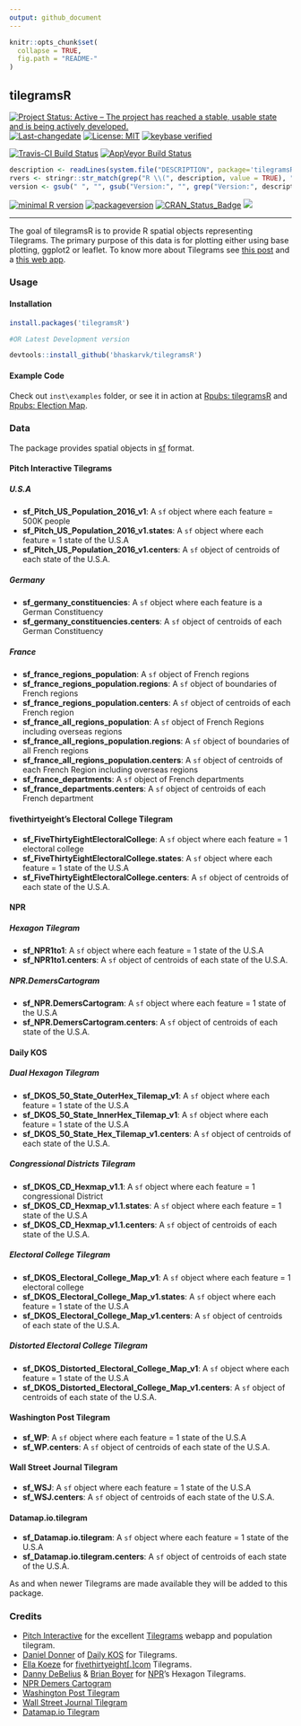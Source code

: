 ```yaml
---
output: github_document
---
```


<!-- README.md is generated from README.Rmd. Please edit that file -->

```r
knitr::opts_chunk$set(
  collapse = TRUE,
  fig.path = "README-"
)
```

## tilegramsR

[![Project Status: Active – The project has reached a stable, usable state and is being actively developed.](http://www.repostatus.org/badges/latest/active.svg)](http://www.repostatus.org/#active) [![Last-changedate](https://img.shields.io/badge/last%20change-`r gsub('-', '--', Sys.Date())`-green.svg)](/commits/master) [![License: MIT](https://img.shields.io/badge/License-MIT-yellow.svg)](https://opensource.org/licenses/MIT) [![keybase verified](https://img.shields.io/badge/keybase-verified-brightgreen.svg)](https://gist.github.com/bhaskarvk/46fbf2ba7b5713151d7e)

[![Travis-CI Build Status](https://travis-ci.org/bhaskarvk/tilegramsR.svg?branch=master)](https://travis-ci.org/bhaskarvk/tilegramsR) [![AppVeyor Build Status](https://ci.appveyor.com/api/projects/status/github/bhaskarvk/tilegramsR?branch=master&svg=true)](https://ci.appveyor.com/project/bhaskarvk/tilegramsR)

```r
description <- readLines(system.file("DESCRIPTION", package='tilegramsR'))
rvers <- stringr::str_match(grep("R \\(", description, value = TRUE), "[0-9]{1,4}\\.[0-9]{1,4}\\.[0-9]{1,4}")[1,1]
version <- gsub(" ", "", gsub("Version:", "", grep("Version:", description, value = TRUE)))
```

[![minimal R version](https://img.shields.io/badge/R%3E%3D-`r rvers`-6666ff.svg)](https://cran.r-project.org/) [![packageversion](https://img.shields.io/badge/Package%20version-`r version`-orange.svg?style=flat-square)](commits/master) [![CRAN_Status_Badge](http://www.r-pkg.org/badges/version/tilegramsR)](https://cran.r-project.org/package=tilegramsR) [![](http://cranlogs.r-pkg.org/badges/grand-total/tilegramsR)](http://cran.rstudio.com/web/packages/tilegramsR/index.html)


----

The goal of tilegramsR is to provide R spatial objects representing Tilegrams. The primary purpose of this data is for plotting either using base plotting, ggplot2 or leaflet.
To know more about Tilegrams see [this post](https://github.com/PitchInteractiveInc/tilegrams/blob/master/MANUAL.md) and a [this web app](https://pitchinteractiveinc.github.io/tilegrams/).

### Usage

#### Installation

```r
install.packages('tilegramsR')

#OR Latest Development version

devtools::install_github('bhaskarvk/tilegramsR')
```

#### Example Code

Check out `inst\examples` folder, or see it in action at [Rpubs: tilegramsR](http://rpubs.com/bhaskarvk/tilegramsR) and [Rpubs: Election Map](http://rpubs.com/bhaskarvk/electoral-Map-2016).


### Data

The package provides spatial objects in [sf](https://github.com/edzer/sfr) format.

#### Pitch Interactive Tilegrams

##### U.S.A

- **sf_Pitch_US_Population_2016_v1**: A `sf` object where each feature = 500K people
- **sf_Pitch_US_Population_2016_v1.states**: A `sf` object where each feature =  1 state of the U.S.A 
- **sf_Pitch_US_Population_2016_v1.centers**: A `sf` object of centroids of each state of the U.S.A.

##### Germany

- **sf_germany_constituencies**: A `sf` object where each feature is a German Constituency
- **sf_germany_constituencies.centers**: A `sf` object of centroids of each German Constituency

##### France

- **sf_france_regions_population**: A `sf` object of French regions
- **sf_france_regions_population.regions**: A `sf` object of boundaries of French regions
- **sf_france_regions_population.centers**: A `sf` object of centroids of each French region
- **sf_france_all_regions_population**: A `sf` object of French Regions including overseas regions
- **sf_france_all_regions_population.regions**: A `sf` object of boundaries of all French regions
- **sf_france_all_regions_population.centers**: A `sf` object of centroids of each French Region including overseas regions
- **sf_france_departments**: A `sf` object of French departments
- **sf_france_departments.centers**: A `sf` object of centroids of each French department

#### fivethirtyeight's Electoral College Tilegram

- **sf_FiveThirtyEightElectoralCollege**: A `sf` object where each feature = 1 electoral college
- **sf_FiveThirtyEightElectoralCollege.states**: A `sf` object where each feature =  1 state of the U.S.A 
- **sf_FiveThirtyEightElectoralCollege.centers**: A `sf` object of centroids of each state of the U.S.A.

#### NPR  

##### Hexagon Tilegram

- **sf_NPR1to1**: A `sf` object where each feature =  1 state of the U.S.A
- **sf_NPR1to1.centers**: A `sf` object of centroids of each state of the U.S.A.

##### NPR.DemersCartogram

- **sf_NPR.DemersCartogram**: A `sf` object where each feature =  1 state of the U.S.A
- **sf_NPR.DemersCartogram.centers**: A `sf` object of centroids of each state of the U.S.A.


#### Daily KOS

##### Dual Hexagon Tilegram

- **sf_DKOS_50_State_OuterHex_Tilemap_v1**: A `sf` object where each feature =  1 state of the U.S.A
- **sf_DKOS_50_State_InnerHex_Tilemap_v1**: A `sf` object where each feature =  1 state of the U.S.A
- **sf_DKOS_50_State_Hex_Tilemap_v1.centers**: A `sf` object of centroids of each state of the U.S.A.

##### Congressional Districts Tilegram

- **sf_DKOS_CD_Hexmap_v1.1**: A `sf` object where each feature = 1 congressional District
- **sf_DKOS_CD_Hexmap_v1.1.states**: A `sf` object where each feature =  1 state of the U.S.A
- **sf_DKOS_CD_Hexmap_v1.1.centers**: A `sf` object of centroids of each state of the U.S.A.

##### Electoral College Tilegram

- **sf_DKOS_Electoral_College_Map_v1**: A `sf` object where each feature = 1 electoral college
- **sf_DKOS_Electoral_College_Map_v1.states**: A `sf` object where each feature =  1 state of the U.S.A
- **sf_DKOS_Electoral_College_Map_v1.centers**: A `sf` object of centroids of each state of the U.S.A.

##### Distorted Electoral College Tilegram

- **sf_DKOS_Distorted_Electoral_College_Map_v1**: A `sf` object where each feature =  1 state of the U.S.A
- **sf_DKOS_Distorted_Electoral_College_Map_v1.centers**: A `sf` object of centroids of each state of the U.S.A.

#### Washington Post Tilegram

- **sf_WP**: A `sf` object where each feature =  1 state of the U.S.A
- **sf_WP.centers**: A `sf` object of centroids of each state of the U.S.A.

#### Wall Street Journal Tilegram

- **sf_WSJ**: A `sf` object where each feature =  1 state of the U.S.A
- **sf_WSJ.centers**: A `sf` object of centroids of each state of the U.S.A.

#### Datamap.io.tilegram

- **sf_Datamap.io.tilegram**: A `sf` object where each feature =  1 state of the U.S.A
- **sf_Datamap.io.tilegram.centers**: A `sf` object of centroids of each state of the U.S.A.

As and when newer Tilegrams are made available they will be added to this package.

### Credits

- [Pitch Interactive](https://twitter.com/pitchinc) for the excellent [Tilegrams](https://pitchinteractiveinc.github.io/tilegrams/) webapp and population tilegram.
- [Daniel Donner](https://twitter.com/donnermaps) of [Daily KOS](https://refinery.dailykosbeta.com/elections-maps) for Tilegrams.
- [Ella Koeze](https://twitter.com/ellawinthrop) for [fivethirtyeight[.]com](https://projects.fivethirtyeight.com/2016-election-forecast/) Tilegrams.
- [Danny DeBelius](https://twitter.com/dannydb) & [Brian Boyer](https://twitter.com/brianboyer) for [NPR](http://blog.apps.npr.org/2015/05/11/hex-tile-maps.html)'s Hexagon Tilegrams.
- [NPR Demers Cartogram](http://www.npr.org/2016/10/18/498406765/npr-battleground-map-hillary-clinton-is-winning-and-its-not-close)
- [Washington Post Tilegram](https://www.washingtonpost.com/graphics/politics/2016-election/50-state-poll/)
- [Wall Street Journal Tilegram](http://graphics.wsj.com/elections/2016/2016-electoral-college-map-predictions/)
- [Datamap.io Tilegram](https://elections.datamap.io/us/2016/09/23/electoral_college_forecast)

